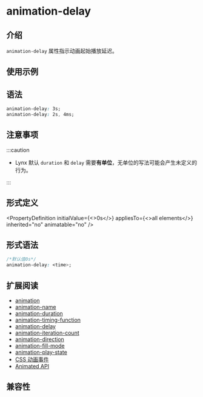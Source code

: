 
# animation-delay

## 介绍

`animation-delay` 属性指示动画起始播放延迟。

## 使用示例

<Go
  example="css-api"
  img="https://lf-lynx.tiktok-cdns.com/obj/lynx-artifacts-oss-sg/lynx-website/assets/doc/css/animation-delay.gif"
  defaultEntryFile="dist/animation-delay.lynx.bundle"
  entry="src/animation-delay"
  defaultFile="src/animation-delay/App.tsx"
  entry="src/animation-delay"
/>

## 语法

```css
animation-delay: 3s;
animation-delay: 2s, 4ms;
```

## 注意事项

:::caution

- Lynx 默认 `duration` 和 `delay` 需要**有单位**，无单位的写法可能会产生未定义的行为。

:::

## 形式定义


<PropertyDefinition
  initialValue={<>0s</>}
  appliesTo={<>all elements</>}
  inherited="no"
  animatable="no"
/>

## 形式语法

```css
/*默认值0s*/
animation-delay: <time>;
```

## 扩展阅读

- [animation](./animation.mdx)
- [animation-name](./animation-name.mdx)
- [animation-duration](./animation-duration.mdx)
- [animation-timing-function](./animation-timing-function.mdx)
- [animation-delay](./animation-delay.mdx)
- [animation-iteration-count](./animation-iteration-count.mdx)
- [animation-direction](./animation-direction.mdx)
- [animation-fill-mode](./animation-fill-mode.mdx)
- [animation-play-state](./animation-play-state.mdx)
- [CSS 动画事件](../../lynx-api/event/animation-event.mdx)
- [Animated API](../../lynx-api/lynx/lynx-animate-api.mdx)

## 兼容性


<LegacyCompatTable metadata="css/properties/animation-delay" />
